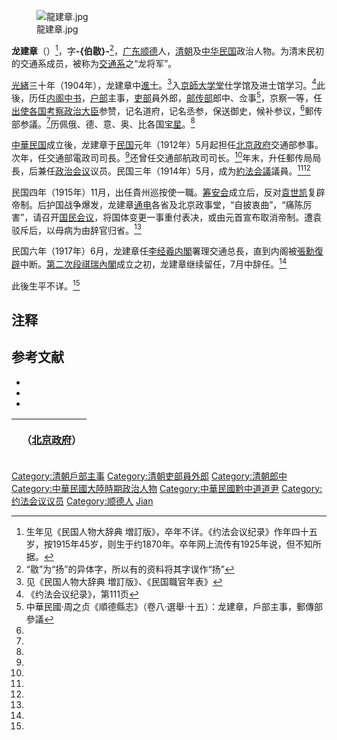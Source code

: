 {{更新|time=2021-08-28}}
[[File:龍建章.jpg|thumb]]

'''龙建章'''（{{bd|1872年||20世纪|？|}}）<ref>生年见《民国人物大辞典 増訂版》，卒年不详。《约法会议纪录》作年四十五岁，按1915年45岁，则生于约1870年。卒年网上流传有1925年说，但不知所据。</ref>，字'''-{伯敭}-'''<ref>“敭”为“扬”的异体字，所以有的资料将其字误作“扬”</ref>，[[广东|广东]][[顺德|顺德]]人，[[清朝|清朝]]及[[中华民国|中华民国]]政治人物。为清末民初的交通系成员，被称为[[交通系|交通系]]之“龙将军”。

[[光緒|光緒]]三十年（1904年），龙建章中[[進士|進士]]。<ref name=mg>见《民国人物大辞典 増訂版》、《民国職官年表》</ref>入[[京師大学堂|京師大学堂]]仕学馆及进士馆学习。<ref name=yf>《约法会议纪录》，第111页</ref>此後，历任[[内阁中书|内阁中书]]，[[户部|户部]]主事，[[吏部|吏部]]員外郎，[[邮传部|邮传部]]郎中、佥事<ref>中華民國·周之贞《順德縣志》（卷八·選舉·十五）：龙建章，戶部主事，郵傳部參議</ref>，京察一等，任[[出使各国考察政治大臣|出使各国考察政治大臣]]参赞，记名道府，记名丞参，保送御史，候补参议，<ref name=yf/>郵传部参議。<ref name=mg/>历佩俄、德、意、奥、比各国[[宝星|宝星]]。<ref name=yf/>

[[中華民国|中華民国]]成立後，龙建章于[[民国紀元|民国]]元年（1912年）5月起担任[[中华民国北京政府|北京政府]]交通部参事。次年，任交通部電政司司長。<ref name=mg/>还曾任交通部航政司司长。<ref name=yf/>年末，升任郵传局局長，后兼任[[政治会议|政治会议]]议员。民国三年（1914年）5月，成为[[約法会議|約法会議]]議員。<ref name=mg/><ref name=yf/>

民国四年（1915年）11月，出任貴州巡按使一職。[[筹安会|筹安会]]成立后，反对[[袁世凯|袁世凯]]复辟帝制。后护国战争爆发，龙建章[[通电|通电]]各省及北京政事堂，“自披衷曲”，“痛陈厉害”，请召开[[国民会议|国民会议]]，将国体变更一事重付表决，或由元首宣布取消帝制。遭袁驳斥后，以母病为由辞官归省。<ref name=mg/>

民国六年（1917年）6月，龙建章任[[李经羲内閣|李经羲内閣]]署理交通总長，直到内阁被[[張勳復辟|張勳復辟]]中断。[[第二次段祺瑞內閣|第二次段祺瑞內閣]]成立之初，龙建章继续留任，7月中辞任。<ref name=mg/>

此後生平不详。<ref name=mg/>

==注释==
{{reflist}}

==参考文献==
* <span style="font-size:90%;">{{Cite book<!--|和書-->|author = 徐友春主編|title = 民国人物大辞典 増訂版|year = 2007|publisher = 河北人民出版社|isbn = 978-7-202-03014-1}}</span>
* <span style="font-size:90%;">{{Cite book<!--|和書-->|author = 劉寿林等編|title = 民国職官年表|year = 1995|publisher = 中華書局|isbn = 7-101-01320-1}}</span>
* <span style="font-size:90%;">{{Cite book<!--|和書-->|author =约法会议秘书厅编 |title =约法会议纪录|year = 1915|publisher =约法会议秘书厅|location=北京|isbn = }}</span>

{| class="wikitable" style="margin:0 auto"
|- 
!　{{CHN1912}}（[[中华民国北京政府|北京政府]]）
{{先代次代|交通总長（署理）|<small>1917年5月 - 6月</small>|[[权量|权量]]|[[曹汝霖|曹汝霖]]}}
|}

{{光緒三十年甲辰恩科殿試金榜}}
{{贵州行政长官|北省}}
{{DEFAULTSORT:Long龍}}
[[Category:清朝戶部主事|Category:清朝戶部主事]]
[[Category:清朝吏部員外郎|Category:清朝吏部員外郎]]
[[Category:清朝郎中|Category:清朝郎中]]
[[Category:中華民國大陸時期政治人物|Category:中華民國大陸時期政治人物]]
[[Category:中華民國黔中道道尹|Category:中華民國黔中道道尹]]
[[Category:约法会议议员|Category:约法会议议员]]
[[Category:顺德人|Category:顺德人]]
[[Category:龙姓|Jian]]